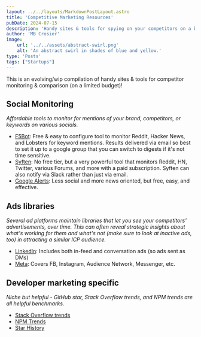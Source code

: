 ```yaml
---
layout: ../../layouts/MarkdownPostLayout.astro
title: 'Competitive Marketing Resources'
pubDate: 2024-07-15
description: 'Handy sites & tools for spying on your competitors on a budget.'
author: 'MB Crosier'
image:
    url: '../../assets/abstract-swirl.png'
    alt: 'An abstract swirl in shades of blue and yellow.'
type: 'Posts'
tags: ["Startups"]
---
```


This is an evolving/wip compilation of handy sites & tools for competitor monitoring & comparison (on a limited budget)!

## Social Monitoring 
_Affordable tools to monitor for mentions of your brand, competitors, or keywords on various socials._
- [F5Bot](https://f5bot.com/): Free & easy to configure tool to monitor Reddit, Hacker News, and Lobsters for keyword mentions. Results delivered via email so best to set it up to a google group that you can switch to digests if it's not time sensitive.
- [Syften](https://syften.com/): No free tier, but a very powerful tool that monitors Reddit, HN, Twitter, various Forums, and more with a paid subscription. Syften can also notify via Slack rather than just via email.
- [Google Alerts](https://www.google.com/alerts): Less social and more news oriented, but free, easy, and effective. 

## Ads libraries
_Several ad platforms maintain libraries that let you see your competitors' advertisements, over time. This can often reveal strategic insights about what's working for them and what's not (make sure to look at inactive ads, too) in attracting a similar ICP audience._
- [LinkedIn](https://www.linkedin.com/ad-library/home): Includes both in-feed and conversation ads (so ads sent as DMs)
- [Meta](https://www.facebook.com/ads/library): Covers FB, Instagram, Audience Network, Messenger, etc.

## Developer marketing specific
_Niche but helpful - GitHub star, Stack Overflow trends, and NPM trends are all helpful benchmarks._
- [Stack Overflow trends](https://trends.stackoverflow.co/)
- [NPM Trends](https://npmtrends.com/)
- [Star History](https://star-history.com/)